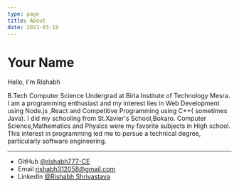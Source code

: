 ```yaml
---
type: page
title: About
date: 2021-03-19
---
```


# Your Name

Hello, I'm Rishabh

B.Tech Computer Science Undergrad at Birla Institute of Technology Mesra.  I am a programming enthusiast and my interest lies in Web Development using Node.js ,React and Competitive Programming using C++( sometimes Java). 
 I did my schooling from St.Xavier's School,Bokaro. Computer Science,Mathematics and Physics were my favorite subjects in High school. This interest in programming led me to persue a technical degree, particularly software engineering. 

---

- GitHub [@rishabh777-CE](https://github.com/rishabh777-CE)
- Email rishabh312058@gmail.com
- LinkedIn [@Rishabh Shrivastava](https://www.linkedin.com/in/rishabh-shrivastava-b221811b9/-CE)
